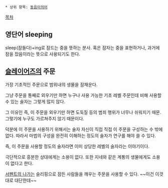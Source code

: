  * 상위 항목: [[동음이의어]]

[[목차]]
== 영단어 sleeping ==
sleep(잠들다)+ing로 잠드는 중을 뜻하는 분사. 혹은 잠자는 중을 표현하거나, 과거에 잠을 잤음이라는 뜻으로 사용되기도 한다.

== [[슬레이어즈]]의 주문 ==
가장 기초적인 주문으로 범위내의 생물을 잠재운다. 

그냥 주문을 통째로 외우기만 하면 누구나 사용 가능한 기초 레벨 주문인데 비해 사용할 수 있는 술자는 그렇게 많지 않다.

그 이유인 즉, 이 주문을 외우기만 하면 도둑질 등의 범죄 행위가 너무나 쉬워지기 때문. 그렇기에 누구도 가르쳐주지 않기 때문이다.

덕분에 이 주문을 사용하기 위해서는 술자 자신이 직접 직접 이 주문을 구성하는 수 밖에 없다. 따라서 마법의 구성을 완전히 이해하는 정도의 술자가 연구를 해야 쓸 수 있다.

즉, 이 주문을 사용할 정도의 술자라면 이미 상당한 레벨의 술자라는 이야기이다.

극단적으로 흥분한 상대에게는 소용이 없다. 또한 지네와 같은 계통의 생물에게도 소용이 없다고 한다.

[[서펜트의 나가]]는 슬리핑으로 잠든 사람들을 깨우는 주문을 사용할 수 있다. ~~이건 이것대로 대단한데~~

